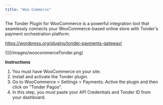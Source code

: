 ```yaml
---
title: "Woo Commerce"
---
```


The Tonder Plugin for WooCommerce is a powerful integration tool that seamlessly connects your WooCommerce-based online store with Tonder's payment orchestration platform. 


https://wordpress.org/plugins/tonder-payments-gateway/

<Frame>![](/images/woocommerceTonder.png)</Frame>


**Instructions**
1. You must have WooCommerce on your site.
2. Install and activate the Tonder plugin.
3. Go to WooCommerce > Settings > Payments. Active the plugin and then click on “Tonder Pagos”.
4. In this step, you must paste your API Credentials and Tonder ID from your dashboard.
